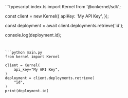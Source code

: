 <CodeGroup dropdown>
```typescript index.ts
import Kernel from '@onkernel/sdk';

const client = new Kernel({
  apiKey: 'My API Key',
});

const deployment = await client.deployments.retrieve('id');

console.log(deployment.id);
```


```python main.py
from kernel import Kernel

client = Kernel(
    api_key="My API Key",
)
deployment = client.deployments.retrieve(
    "id",
)
print(deployment.id)
```
</CodeGroup>
